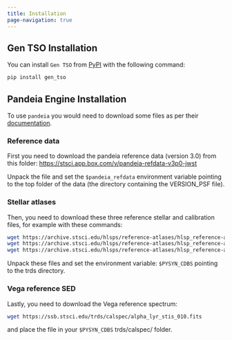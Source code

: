 ```yaml
---
title: Installation
page-navigation: true
---
```


## Gen TSO Installation

You can install `Gen TSO` from [PyPI](https://pypi.org/project/gen_tso/) with the following command:

```bash
pip install gen_tso
```

## Pandeia Engine Installation

To use `pandeia` you would need to download some files as per their [documentation](https://outerspace.stsci.edu/display/PEN/Pandeia+Engine+Installation).

### Reference data

First you need to download the pandeia reference data (version 3.0) from
this folder: [https://stsci.app.box.com/v/pandeia-refdata-v3p0-jwst](https://stsci.app.box.com/v/pandeia-refdata-v3p0-jwst)

Unpack the file and set the `$pandeia_refdata` environment variable pointing
to the top folder of the data (the directory containing the VERSION_PSF file).

### Stellar atlases

Then, you need to download these three reference stellar and calibration files, for example with these commands:

```bash
wget https://archive.stsci.edu/hlsps/reference-atlases/hlsp_reference-atlases_hst_multi_kurucz-1993-atlas_multi_v2_synphot4.tar
wget https://archive.stsci.edu/hlsps/reference-atlases/hlsp_reference-atlases_hst_multi_pheonix-models_multi_v3_synphot5.tar
wget https://archive.stsci.edu/hlsps/reference-atlases/hlsp_reference-atlases_hst_multi_everything_multi_v15_sed.tar
```

Unpack these files and set the environment variable: `$PYSYN_CDBS` pointing to
the trds directory.

### Vega reference SED

Lastly, you need to download the Vega reference spectrum:

```bash
wget https://ssb.stsci.edu/trds/calspec/alpha_lyr_stis_010.fits
```

and place the file in your `$PYSYN_CDBS` trds/calspec/ folder.
